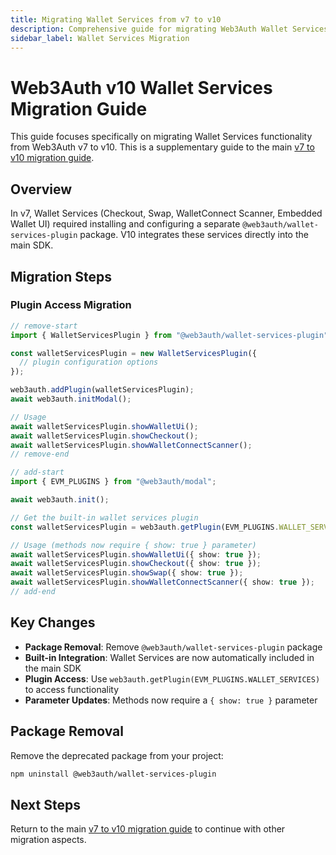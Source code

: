 ```yaml
---
title: Migrating Wallet Services from v7 to v10
description: Comprehensive guide for migrating Web3Auth Wallet Services plugin from v7 to v10.
sidebar_label: Wallet Services Migration
---
```



# Web3Auth v10 Wallet Services Migration Guide

This guide focuses specifically on migrating Wallet Services functionality from Web3Auth v7 to v10.
This is a supplementary guide to the main [v7 to v10 migration guide](../README.mdx).

## Overview

In v7, Wallet Services (Checkout, Swap, WalletConnect Scanner, Embedded Wallet UI) required
installing and configuring a separate `@web3auth/wallet-services-plugin` package. V10 integrates
these services directly into the main SDK.

## Migration Steps

### Plugin Access Migration

```typescript
// remove-start
import { WalletServicesPlugin } from "@web3auth/wallet-services-plugin";

const walletServicesPlugin = new WalletServicesPlugin({
  // plugin configuration options
});

web3auth.addPlugin(walletServicesPlugin);
await web3auth.initModal();

// Usage
await walletServicesPlugin.showWalletUi();
await walletServicesPlugin.showCheckout();
await walletServicesPlugin.showWalletConnectScanner();
// remove-end

// add-start
import { EVM_PLUGINS } from "@web3auth/modal";

await web3auth.init();

// Get the built-in wallet services plugin
const walletServicesPlugin = web3auth.getPlugin(EVM_PLUGINS.WALLET_SERVICES);

// Usage (methods now require { show: true } parameter)
await walletServicesPlugin.showWalletUi({ show: true });
await walletServicesPlugin.showCheckout({ show: true });
await walletServicesPlugin.showSwap({ show: true });
await walletServicesPlugin.showWalletConnectScanner({ show: true });
// add-end
```

## Key Changes

- **Package Removal**: Remove `@web3auth/wallet-services-plugin` package
- **Built-in Integration**: Wallet Services are now automatically included in the main SDK
- **Plugin Access**: Use `web3auth.getPlugin(EVM_PLUGINS.WALLET_SERVICES)` to access functionality
- **Parameter Updates**: Methods now require a `{ show: true }` parameter

## Package Removal

Remove the deprecated package from your project:

```bash npm2yarn
npm uninstall @web3auth/wallet-services-plugin
```

## Next Steps

Return to the main [v7 to v10 migration guide](../README.mdx) to continue with other
migration aspects.
